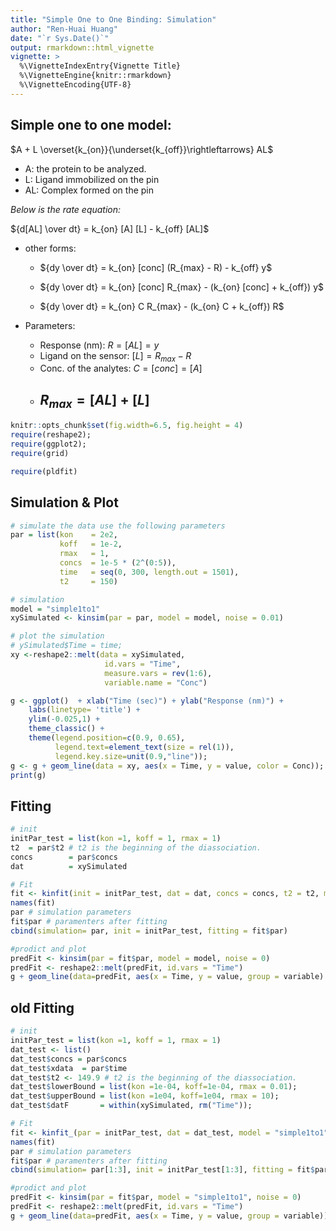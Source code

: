 ```yaml
---
title: "Simple One to One Binding: Simulation"
author: "Ren-Huai Huang"
date: "`r Sys.Date()`"
output: rmarkdown::html_vignette
vignette: >
  %\VignetteIndexEntry{Vignette Title}
  %\VignetteEngine{knitr::rmarkdown}
  %\VignetteEncoding{UTF-8}
---
```


## Simple one to one model:  

$A + L \overset{k_{on}}{\underset{k_{off}}\rightleftarrows} AL$  

* A: the protein to be analyzed. 
* L: Ligand immobilized on the pin
* AL: Complex formed on the pin

*Below is the rate equation:*    

${d[AL] \over dt} = k_{on}  [A]  [L] - k_{off}  [AL]$

* other forms: 

    + ${dy \over dt} = k_{on} [conc] (R_{max} - R) - k_{off}  y$  

    + ${dy \over dt} = k_{on} [conc] R_{max} - (k_{on} [conc] + k_{off})  y$ 

    + ${dy \over dt} = k_{on} C R_{max} - (k_{on} C + k_{off})  R$ 

* Parameters:

    + Response (nm): $R = [AL] = y$    
    + Ligand on the sensor: $[L] = R_{max} - R$  
    + Conc. of the analytes: $C = [conc] = [A]$  
    + $R_{max} = [AL] + [L]$  
-----
    
```r
knitr::opts_chunk$set(fig.width=6.5, fig.height = 4)
require(reshape2); 
require(ggplot2);
require(grid)

require(pldfit)
```    
## Simulation & Plot
```r
# simulate the data use the following parameters
par = list(kon    = 2e2, 
           koff   = 1e-2, 
           rmax   = 1,
           concs  = 1e-5 * (2^(0:5)),
           time   = seq(0, 300, length.out = 1501),
           t2     = 150)

# simulation
model = "simple1to1"
xySimulated <- kinsim(par = par, model = model, noise = 0.01) 

# plot the simulation
# ySimulated$Time = time; 
xy <-reshape2::melt(data = xySimulated, 
                     id.vars = "Time", 
                     measure.vars = rev(1:6), 
                     variable.name = "Conc")

g <- ggplot()  + xlab("Time (sec)") + ylab("Response (nm)") +
    labs(linetype= 'title') + 
    ylim(-0.025,1) + 
    theme_classic() + 
    theme(legend.position=c(0.9, 0.65),
          legend.text=element_text(size = rel(1)),
          legend.key.size=unit(0.9,"line"));
g <- g + geom_line(data = xy, aes(x = Time, y = value, color = Conc));
print(g)

```

## Fitting
```r

# init
initPar_test = list(kon =1, koff = 1, rmax = 1) 
t2  = par$t2 # t2 is the beginning of the diassociation. 
concs        = par$concs
dat          = xySimulated

# Fit
fit <- kinfit(init = initPar_test, dat = dat, concs = concs, t2 = t2, model = "simple1to1")
names(fit)
par # simulation parameters
fit$par # paramenters after fitting
cbind(simulation= par, init = initPar_test, fitting = fit$par)

#prodict and plot
predFit <- kinsim(par = fit$par, model = model, noise = 0)
predFit <- reshape2::melt(predFit, id.vars = "Time")
g + geom_line(data=predFit, aes(x = Time, y = value, group = variable) ) 

```

## old Fitting
```r

# init
initPar_test = list(kon =1, koff = 1, rmax = 1) 
dat_test <- list()
dat_test$concs = par$concs
dat_test$xdata  = par$time
dat_test$t2 <- 149.9 # t2 is the beginning of the diassociation. 
dat_test$lowerBound = list(kon =1e-04, koff=1e-04, rmax = 0.01);
dat_test$upperBound = list(kon =1e04, koff=1e04, rmax = 10);
dat_test$datF       = within(xySimulated, rm("Time")); 

# Fit
fit <- kinfit_(par = initPar_test, dat = dat_test, model = "simple1to1")
names(fit)
par # simulation parameters
fit$par # paramenters after fitting
cbind(simulation= par[1:3], init = initPar_test[1:3], fitting = fit$par[1:3])

#prodict and plot
predFit <- kinsim(par = fit$par, model = "simple1to1", noise = 0)
predFit <- reshape2::melt(predFit, id.vars = "Time")
g + geom_line(data=predFit, aes(x = Time, y = value, group = variable)) 

```

